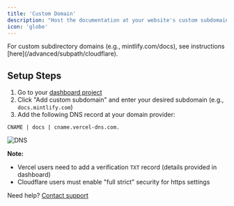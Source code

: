 ```yaml
---
title: 'Custom Domain'
description: "Host the documentation at your website's custom subdomain"
icon: 'globe'
---
```


<Info>
  For custom subdirectory domains (e.g., mintlify.com/docs), see instructions [here](/advanced/subpath/cloudflare).
</Info>

## Setup Steps

1. Go to your [dashboard project](https://dashboard.mintlify.com)
2. Click "Add custom subdomain" and enter your desired subdomain (e.g., `docs.mintlify.com`)
3. Add the following DNS record at your domain provider:
```
CNAME | docs | cname.vercel-dns.com.
```

<Frame>
  <img alt="DNS" src="https://mintlify-assets.b-cdn.net/mintlify-dns.png" />
</Frame>

**Note:** 
- Vercel users need to add a verification `TXT` record (details provided in dashboard)
- Cloudflare users must enable "full strict" security for https settings

Need help? [Contact support](mailto:sales@mintlify.com)